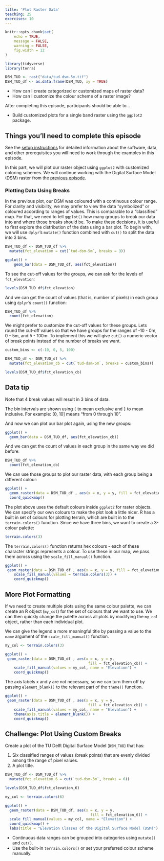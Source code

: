 ```yaml
---
title: 'Plot Raster Data'
teaching: 25
exercises: 10
---
```


```r
knitr::opts_chunk$set(
	echo = TRUE,
	message = FALSE,
	warning = FALSE,
	fig.width = 12
)

library(tidyverse)
library(terra)

DSM_TUD <- rast("data/tud-dsm-5m.tif")
DSM_TUD_df <- as.data.frame(DSM_TUD, xy = TRUE)

```

:::::::::::::::::::::::::::::::::::::: questions 

- How can I create categorized or customized maps of raster data?
- How can I customize the colour scheme of a raster image?

::::::::::::::::::::::::::::::::::::::::::::::::

::::::::::::::::::::::::::::::::::::: objectives

After completing this episode, participants should be able to…

- Build customized plots for a single band raster using the `ggplot2` package.

::::::::::::::::::::::::::::::::::::::::::::::::

::: prereq

# Things you'll need to complete this episode

See the [setup instructions](../learners/setup.md) for detailed information about the software, data, and other prerequisites you will need to work through the examples in this episode.

<!-- This lesson uses the `terra` package in particular. If you have not installed it yet, do so by running `install.packages("terra")` before loading it with `library(terra)`. -->

:::

In this part, we will plot our raster object using `ggplot2` with customized coloring schemes. We will continue working with the Digital Surface Model (DSM) raster from the [previous episode](../episodes/13-intro-to-raster-data.Rmd).

### Plotting Data Using Breaks
In the previous plot, our DSM was coloured with a continuous colour range. For clarity and visibility, we may prefer to view the data “symbolized” or coloured according to ranges of values. This is comparable to a “classified” map. For that, we need to tell `ggplot()` how many groups to break our data into and where those breaks should be. To make these decisions, it is useful to first explore the distribution of the data using a bar plot. To begin with, we will use `dplyr`’s `mutate()` function combined with `cut()` to split the data into 3 bins.

```r
DSM_TUD_df <- DSM_TUD_df %>%
  mutate(fct_elevation = cut(`tud-dsm-5m`, breaks = 3))

ggplot() +
    geom_bar(data = DSM_TUD_df, aes(fct_elevation))
```

To see the cut-off values for the groups, we can ask for the levels of `fct_elevation`:
```r
levels(DSM_TUD_df$fct_elevation)
```

And we can get the count of values (that is, number of pixels) in each group using `dplyr`’s `count()` function:
```r
DSM_TUD_df %>% 
  count(fct_elevation)
```

We might prefer to customize the cut-off values for these groups. Lets round the cut-off values so that we have groups for the ranges of -10 - 0m, 0 - 5m, and 5 - 100m. To implement this we will give `cut()` a numeric vector of break points instead of the number of breaks we want.

```r
custom_bins <- c(-10, 0, 5, 100)

DSM_TUD_df <- DSM_TUD_df %>%
  mutate(fct_elevation_cb = cut(`tud-dsm-5m`, breaks = custom_bins))

levels(DSM_TUD_df$fct_elevation_cb)
```

::: callout

# Data tip

Note that 4 break values will result in 3 bins of data.

The bin intervals are shown using `(` to mean exclusive and `]` to mean inclusive. For example: (0, 10] means “from 0 through 10”.

:::

And now we can plot our bar plot again, using the new groups:
```r
ggplot() +
  geom_bar(data = DSM_TUD_df, aes(fct_elevation_cb))
```

And we can get the count of values in each group in the same way we did before:
```r
DSM_TUD_df %>% 
  count(fct_elevation_cb)
```

We can use those groups to plot our raster data, with each group being a different colour:
```r
ggplot() +
  geom_raster(data = DSM_TUD_df , aes(x = x, y = y, fill = fct_elevation_cb)) + 
  coord_quickmap()
```
The plot above uses the default colours inside `ggplot2` for raster objects. We can specify our own colours to make the plot look a little nicer. R has a built in set of colours for plotting terrain, which are built in to the `terrain.colors()` function. Since we have three bins, we want to create a 3-colour palette:

```r
terrain.colors(3)
```

The `terrain.colors()` function returns hex colours - each of these character strings represents a colour. To use these in our map, we pass them across using the `scale_fill_manual()` function.
```r
ggplot() +
 geom_raster(data = DSM_TUD_df , aes(x = x, y = y, fill = fct_elevation_cb)) + 
    scale_fill_manual(values = terrain.colors(3)) + 
    coord_quickmap()
```

## More Plot Formatting

If we need to create multiple plots using the same colour palette, we can create an R object (`my_col`) for the set of colours that we want to use. We can then quickly change the palette across all plots by modifying the `my_col` object, rather than each individual plot.

We can give the legend a more meaningful title by passing a value to the `name` argument of the `scale_fill_manual()` function.
```r
my_col <- terrain.colors(3)

ggplot() +
 geom_raster(data = DSM_TUD_df , aes(x = x, y = y,
                                      fill = fct_elevation_cb)) + 
    scale_fill_manual(values = my_col, name = "Elevation") + 
    coord_quickmap()
```
The axis labels x and y are not necessary, so we can turn them off by passing `element_blank()` to the relevant part of the `theme()` function.
```r
ggplot() +
 geom_raster(data = DSM_TUD_df , aes(x = x, y = y,
                                      fill = fct_elevation_cb)) + 
    scale_fill_manual(values = my_col, name = "Elevation") +
    theme(axis.title = element_blank()) + 
    coord_quickmap()
```


::: challenge

# Challenge: Plot Using Custom Breaks

Create a plot of the TU Delft Digital Surface Model (`DSM_TUD`) that has:

1. Six classified ranges of values (break points) that are evenly divided among the range of pixel values.
3. A plot title.

::: solution

```r
DSM_TUD_df <- DSM_TUD_df %>%
  mutate(fct_elevation_6 = cut(`tud-dsm-5m`, breaks = 6))

levels(DSM_TUD_df$fct_elevation_6)

my_col <- terrain.colors(6)

ggplot() +
  geom_raster(data = DSM_TUD_df, aes(x = x, y = y,
                                       fill = fct_elevation_6)) +
  scale_fill_manual(values = my_col, name = "Elevation") +
  coord_quickmap() +
  labs(title = "Elevation Classes of the Digital Surface Model (DSM)")
```

:::

:::

::::::::::::::::::::::::::::::::::::: keypoints 

- Continuous data ranges can be grouped into categories using `mutate()` and `cut()`.
- Use the built-in `terrain.colors()` or set your preferred colour scheme manually.

::::::::::::::::::::::::::::::::::::::::::::::::

